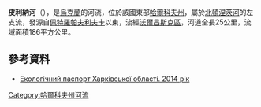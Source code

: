 '''皮利納河'''（{{lang-uk|Пільна}}），是[[烏克蘭|烏克蘭]]的河流，位於該國東部[[哈爾科夫州|哈爾科夫州]]，屬於[[北頓涅茨河|北頓涅茨河]]的左支流，發源自[[佩特羅帕夫利夫卡_(沃爾昌斯克區)|佩特羅帕夫利夫卡]]以東，流經[[沃爾昌斯克區|沃爾昌斯克區]]，河道全長25公里，流域面積186平方公里。

==參考資料==
* [https://web.archive.org/web/20160605171030/http://www.menr.gov.ua/protection/protection1/kharkivska Екологічний паспорт Харківської області. 2014 рік]

{{DEFAULTSORT:Пільна}}
[[Category:哈爾科夫州河流|Category:哈爾科夫州河流]]


{{Ukraine-river-stub}}